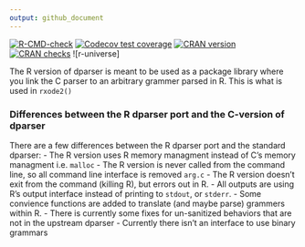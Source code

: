 ```yaml
---
output: github_document
---
```

[![R-CMD-check](https://github.com/nlmixr2/dparser-R/workflows/R-CMD-check/badge.svg)](https://github.com/nlmixr2/dparser-R/actions)
[![Codecov test coverage](https://codecov.io/gh/nlmixr2/dparser-R/branch/master/graph/badge.svg)](https://codecov.io/gh/nlmixr2/dparser-R?branch=master)
[![CRAN version](http://www.r-pkg.org/badges/version/dparser)](https://cran.r-project.org/package=dparser)
[![CRAN checks](https://cranchecks.info/badges/summary/dparser)](https://cran.r-project.org/web/checks/check_results_dparser.html)
![r-universe]

The R version of dparser is meant to be used as a package library
where you link the C parser to an arbitrary grammer parsed in R.  This
is what is used in `rxode2()`

### Differences between the R dparser port and the C-version of dparser

There are a few differences between the R dparser port and the standard dparser:
- The R version uses R memory managment instead of C's memory managment i.e. `malloc`
- The R version is never called from the command line, so all command line interface is removed `arg.c`
- The R version doesn't exit from the command (killing R), but errors out in R.
- All outputs are using R's output interface instead of printing to `stdout`, or `stderr`.
- Some convience functions are added to translate (and maybe parse) grammers within R.
- There is currently some fixes for un-sanitized behaviors that are not in the upstream dparser
- Currently there isn't an interface to use binary grammars
